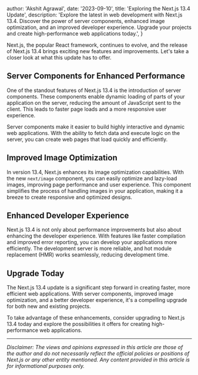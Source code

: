   author: 'Akshit Agrawal',
  date: '2023-09-10',
  title: 'Exploring the Next.js 13.4 Update',
  description:
    'Explore the latest in web development with Next.js 13.4. Discover the power of server components, enhanced image optimization, and an improved developer experience. Upgrade your projects and create high-performance web applications today.',
}



Next.js, the popular React framework, continues to evolve, and the release of Next.js 13.4 brings exciting new features and improvements. Let's take a closer look at what this update has to offer.

## Server Components for Enhanced Performance

One of the standout features of Next.js 13.4 is the introduction of server components. These components enable dynamic loading of parts of your application on the server, reducing the amount of JavaScript sent to the client. This leads to faster page loads and a more responsive user experience.

Server components make it easier to build highly interactive and dynamic web applications. With the ability to fetch data and execute logic on the server, you can create web pages that load quickly and efficiently.

## Improved Image Optimization

In version 13.4, Next.js enhances its image optimization capabilities. With the new `next/image` component, you can easily optimize and lazy-load images, improving page performance and user experience. This component simplifies the process of handling images in your application, making it a breeze to create responsive and optimized designs.

## Enhanced Developer Experience

Next.js 13.4 is not only about performance improvements but also about enhancing the developer experience. With features like faster compilation and improved error reporting, you can develop your applications more efficiently. The development server is more reliable, and hot module replacement (HMR) works seamlessly, reducing development time.

## Upgrade Today

The Next.js 13.4 update is a significant step forward in creating faster, more efficient web applications. With server components, improved image optimization, and a better developer experience, it's a compelling upgrade for both new and existing projects.

To take advantage of these enhancements, consider upgrading to Next.js 13.4 today and explore the possibilities it offers for creating high-performance web applications.

---

_Disclaimer: The views and opinions expressed in this article are those of the author and do not necessarily reflect the official policies or positions of Next.js or any other entity mentioned. Any content provided in this article is for informational purposes only._
